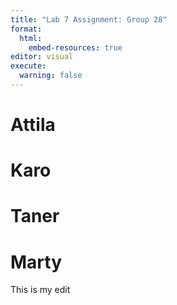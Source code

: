 ```yaml
---
title: "Lab 7 Assignment: Group 28"
format:
  html:
    embed-resources: true
editor: visual
execute: 
  warning: false
---
```



# Attila


# Karo


# Taner


# Marty
This is my edit
```r

```